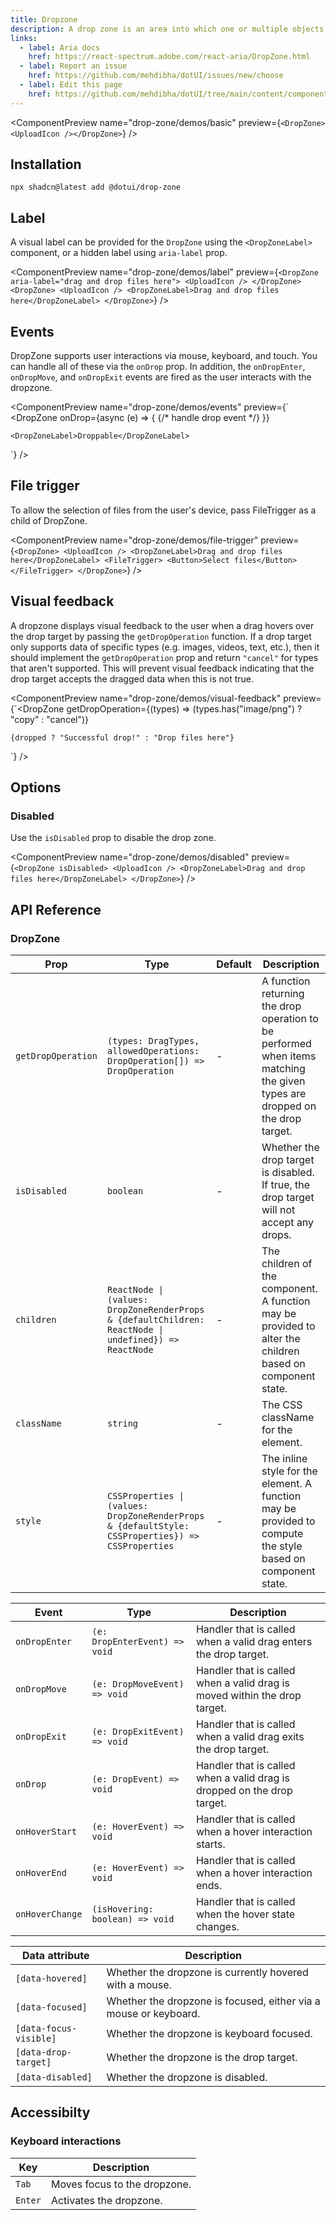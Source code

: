 ```yaml
---
title: Dropzone
description: A drop zone is an area into which one or multiple objects can be dragged and dropped.
links:
  - label: Aria docs
    href: https://react-spectrum.adobe.com/react-aria/DropZone.html
  - label: Report an issue
    href: https://github.com/mehdibha/dotUI/issues/new/choose
  - label: Edit this page
    href: https://github.com/mehdibha/dotUI/tree/main/content/components/drag-and-drop/drop-zone.mdx?plain=1
---
```


<ComponentPreview
  name="drop-zone/demos/basic"
  preview={`<DropZone><UploadIcon /></DropZone>`}
/>

## Installation

```package-install
npx shadcn@latest add @dotui/drop-zone
```

## Label

A visual label can be provided for the `DropZone` using the `<DropZoneLabel>` component, or a hidden label using `aria-label` prop.

<ComponentPreview
  name="drop-zone/demos/label"
  preview={`<DropZone aria-label="drag and drop files here">
    <UploadIcon />
  </DropZone>
  <DropZone>
    <UploadIcon />
    <DropZoneLabel>Drag and drop files here</DropZoneLabel>
  </DropZone>`}
/>

## Events

DropZone supports user interactions via mouse, keyboard, and touch. You can handle all of these via the `onDrop` prop. In addition, the `onDropEnter`, `onDropMove`, and `onDropExit` events are fired as the user interacts with the dropzone.

<ComponentPreview
  name="drop-zone/demos/events"
  preview={`<Draggable text="Component A" />
  <Draggable text="Component B" />
  <DropZone
    onDrop={async (e) => {
      {/* handle drop event */}
    }}
  >
    <DropZoneLabel>Droppable</DropZoneLabel>
  </DropZone>`}
/>

## File trigger

To allow the selection of files from the user's device, pass FileTrigger as a child of DropZone.

<ComponentPreview
  name="drop-zone/demos/file-trigger"
  preview={`<DropZone>
    <UploadIcon />
    <DropZoneLabel>Drag and drop files here</DropZoneLabel>
    <FileTrigger>
      <Button>Select files</Button>
    </FileTrigger>
  </DropZone>`}
/>

## Visual feedback

A dropzone displays visual feedback to the user when a drag hovers over the drop target by passing the `getDropOperation` function. If a drop target only supports data of specific types (e.g. images, videos, text, etc.), then it should implement the `getDropOperation` prop and return `"cancel"` for types that aren't supported. This will prevent visual feedback indicating that the drop target accepts the dragged data when this is not true.

<ComponentPreview
  name="drop-zone/demos/visual-feedback"
  preview={`<DropZone
    getDropOperation={(types) => (types.has("image/png") ? "copy" : "cancel")}
  >
    {dropped ? "Successful drop!" : "Drop files here"}
  </DropZone>`}
/>

## Options

### Disabled

Use the `isDisabled` prop to disable the drop zone.

<ComponentPreview
  name="drop-zone/demos/disabled"
  preview={`<DropZone isDisabled>
    <UploadIcon />
    <DropZoneLabel>Drag and drop files here</DropZoneLabel>
  </DropZone>`}
/>

## API Reference

### DropZone

| Prop               | Type                                                                                                  | Default | Description                                                                                                                 |
| ------------------ | ----------------------------------------------------------------------------------------------------- | ------- | --------------------------------------------------------------------------------------------------------------------------- |
| `getDropOperation` | `(types: DragTypes, allowedOperations: DropOperation[]) => DropOperation`                             | -       | A function returning the drop operation to be performed when items matching the given types are dropped on the drop target. |
| `isDisabled`       | `boolean`                                                                                             | -       | Whether the drop target is disabled. If true, the drop target will not accept any drops.                                    |
| `children`         | `ReactNode \| (values: DropZoneRenderProps & {defaultChildren: ReactNode \| undefined}) => ReactNode` | -       | The children of the component. A function may be provided to alter the children based on component state.                   |
| `className`        | `string`                                                                                              | -       | The CSS className for the element.                                                                                          |
| `style`            | `CSSProperties \| (values: DropZoneRenderProps & {defaultStyle: CSSProperties}) => CSSProperties`     | -       | The inline style for the element. A function may be provided to compute the style based on component state.                 |

| Event           | Type                            | Description                                                               |
| --------------- | ------------------------------- | ------------------------------------------------------------------------- |
| `onDropEnter`   | `(e: DropEnterEvent) => void`   | Handler that is called when a valid drag enters the drop target.          |
| `onDropMove`    | `(e: DropMoveEvent) => void`    | Handler that is called when a valid drag is moved within the drop target. |
| `onDropExit`    | `(e: DropExitEvent) => void`    | Handler that is called when a valid drag exits the drop target.           |
| `onDrop`        | `(e: DropEvent) => void`        | Handler that is called when a valid drag is dropped on the drop target.   |
| `onHoverStart`  | `(e: HoverEvent) => void`       | Handler that is called when a hover interaction starts.                   |
| `onHoverEnd`    | `(e: HoverEvent) => void`       | Handler that is called when a hover interaction ends.                     |
| `onHoverChange` | `(isHovering: boolean) => void` | Handler that is called when the hover state changes.                      |

| Data attribute         | Description                                                      |
| ---------------------- | ---------------------------------------------------------------- |
| `[data-hovered]`       | Whether the dropzone is currently hovered with a mouse.          |
| `[data-focused]`       | Whether the dropzone is focused, either via a mouse or keyboard. |
| `[data-focus-visible]` | Whether the dropzone is keyboard focused.                        |
| `[data-drop-target]`   | Whether the dropzone is the drop target.                         |
| `[data-disabled]`      | Whether the dropzone is disabled.                                |

## Accessibilty

### Keyboard interactions

| Key     | Description                  |
| ------- | ---------------------------- |
| `Tab`   | Moves focus to the dropzone. |
| `Enter` | Activates the dropzone.      |
